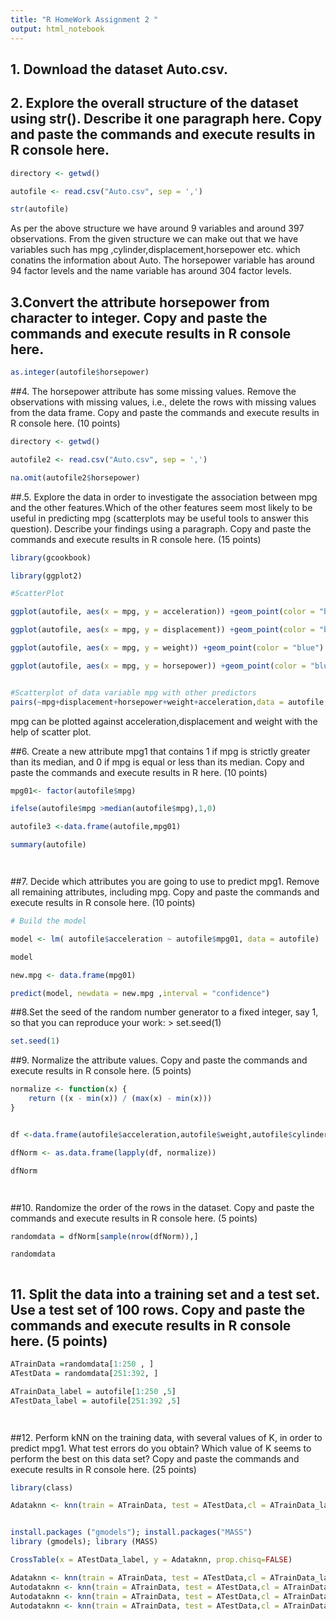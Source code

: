 ---
title: "R HomeWork Assignment 2 "
output: html_notebook
---
## 1.	Download the dataset Auto.csv.
## 2.	Explore the overall structure of the dataset using str(). Describe it one paragraph here. Copy and paste the commands and execute results in R console here.


```{r}
directory <- getwd()

autofile <- read.csv("Auto.csv", sep = ',')

str(autofile)


```
As per the above structure we have around 9 variables and around 397 observations.
From the given structure  we can make out that we have variables such has mpg ,cylinder,displacement,horsepower etc. which conatins the information about Auto.
The horsepower variable has around 94 factor levels and the name variable has around 304 factor levels.


## 3.Convert the attribute horsepower from character to integer. Copy and paste the commands and execute results in R console here.

```{r}

as.integer(autofile$horsepower)


```

##4.	The horsepower attribute has some missing values. Remove the observations with missing values, i.e., delete the rows with missing values from the data frame. Copy and paste the commands and execute results in R console here. (10 points)

```{r}

directory <- getwd()

autofile2 <- read.csv("Auto.csv", sep = ',')

na.omit(autofile2$horsepower)


```
##.5.	Explore the data in order to investigate the association between mpg and the other features.Which of the other features seem most likely to be useful in predicting mpg (scatterplots may be useful tools to answer this question). Describe your findings using a paragraph. Copy and paste the commands and execute results in R console here. (15 points)

```{r}

library(gcookbook)

library(ggplot2)

#ScatterPlot  

ggplot(autofile, aes(x = mpg, y = acceleration)) +geom_point(color = "blue")

ggplot(autofile, aes(x = mpg, y = displacement)) +geom_point(color = "blue")

ggplot(autofile, aes(x = mpg, y = weight)) +geom_point(color = "blue")

ggplot(autofile, aes(x = mpg, y = horsepower)) +geom_point(color = "blue")


#Scatterplot of data variable mpg with other predictors 
pairs(~mpg+displacement+horsepower+weight+acceleration,data = autofile,col="blue")


```

mpg can be plotted against acceleration,displacement and weight with the help of scatter plot.

##6.	Create a new attribute mpg1 that contains 1 if mpg is strictly greater than its median, and 0 if mpg is equal or less than its median. Copy and paste the commands and execute results in R here. (10 points)

```{r}

mpg01<- factor(autofile$mpg)

ifelse(autofile$mpg >median(autofile$mpg),1,0)

autofile3 <-data.frame(autofile,mpg01)

summary(autofile)




```
##7.	Decide which attributes you are going to use to predict mpg1. Remove all remaining attributes, including mpg. Copy and paste the commands and execute results in R console here. (10 points)

```{r}

# Build the model

model <- lm( autofile$acceleration ~ autofile$mpg01, data = autofile)

model

new.mpg <- data.frame(mpg01)

predict(model, newdata = new.mpg ,interval = "confidence")


```


##8.Set the seed of the random number generator to a fixed integer, say 1, so that you can reproduce your work: > set.seed(1)

```{r}


set.seed(1)


```

##9.	Normalize the attribute values. Copy and paste the commands and execute results in R console here. (5 points)

```{r}

normalize <- function(x) {
    return ((x - min(x)) / (max(x) - min(x)))
}


df <-data.frame(autofile$acceleration,autofile$weight,autofile$cylinders,autofile$displacement,autofile$year,autofile$mpg)

dfNorm <- as.data.frame(lapply(df, normalize))

dfNorm




```

##10.	Randomize the order of the rows in the dataset. Copy and paste the commands and execute results in R console here. (5 points)

```{r}

randomdata = dfNorm[sample(nrow(dfNorm)),]

randomdata



```

## 11.	Split the data into a training set and a test set. Use a test set of 100 rows. Copy and paste the commands and execute results in R console here. (5 points)

```{r}
ATrainData =randomdata[1:250 , ]
ATestData = randomdata[251:392, ]

ATrainData_label = autofile[1:250 ,5]
ATestData_label = autofile[251:392 ,5]




```
##12.	Perform kNN on the training data, with several values of K, in order to predict mpg1. What test errors do you obtain? Which value of K seems to perform the best on this data set? Copy and paste the commands and execute results in R console here. (25 points)

```{r}

library(class)

Adataknn <- knn(train = ATrainData, test = ATestData,cl = ATrainData_label, k = 1)


install.packages ("gmodels"); install.packages("MASS")
library (gmodels); library (MASS)

CrossTable(x = ATestData_label, y = Adataknn, prop.chisq=FALSE)

Adataknn <- knn(train = ATrainData, test = ATestData,cl = ATrainData_label, k = 3)
Autodataknn <- knn(train = ATrainData, test = ATestData,cl = ATrainData_label, k = 6)
Autodataknn <- knn(train = ATrainData, test = ATestData,cl = ATrainData_label, k = 9)
Autodataknn <- knn(train = ATrainData, test = ATestData,cl = ATrainData_label, k = 10)


```






